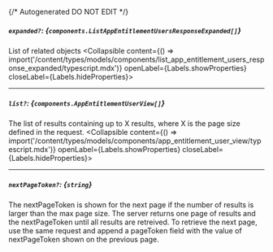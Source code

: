 {/* Autogenerated DO NOT EDIT  */}

##### `expanded?`: *{`components.ListAppEntitlementUsersResponseExpanded[]`}*
List of related objects
<Collapsible content={() => import('/content/types/models/components/list_app_entitlement_users_response_expanded/typescript.mdx')} openLabel={Labels.showProperties} closeLabel={Labels.hideProperties}>
</Collapsible>

---
##### `list?`: *{`components.AppEntitlementUserView[]`}*
The list of results containing up to X results, where X is the page size defined in the request.
<Collapsible content={() => import('/content/types/models/components/app_entitlement_user_view/typescript.mdx')} openLabel={Labels.showProperties} closeLabel={Labels.hideProperties}>
</Collapsible>

---
##### `nextPageToken?`: *{`string`}*
The nextPageToken is shown for the next page if the number of results is larger than the max page size. The server returns one page of results and the nextPageToken until all results are retreived. To retrieve the next page, use the same request and append a pageToken field with the value of nextPageToken shown on the previous page.


